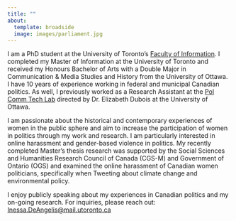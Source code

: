 ```yaml
---
title: ""
about:
  template: broadside
  image: images/parliament.jpg
---
```


I am a PhD student at the University of Toronto's [Faculty of Information](https://ischool.utoronto.ca/student-profile/inessa-de-angelis/). I completed my Master of Information at the University of Toronto and received my Honours Bachelor of Arts with a Double Major in Communication & Media Studies and History from the University of Ottawa. I have 10 years of experience working in federal and municipal Canadian politics. As well, I previously worked as a Research Assistant at the [Pol Comm Tech Lab](https://www.polcommtech.com/) directed by Dr. Elizabeth Dubois at the University of Ottawa.

I am passionate about the historical and contemporary experiences of women in the public sphere and aim to increase the participation of women in politics through my work and research. I am particularly interested in online harassment and gender-based violence in politics. My recently completed Master's thesis research was supported by the Social Sciences and Humanities Research Council of Canada (CGS-M) and Government of Ontario (OGS) and examined the online harassment of Canadian women politicians, specifically when Tweeting about climate change and environmental policy.

I enjoy publicly speaking about my experiences in Canadian politics and my on-going research. For inquiries, please reach out: [Inessa.DeAngelis@mail.utoronto.ca](Inessa.DeAngelis@mail.utoronto.ca)
